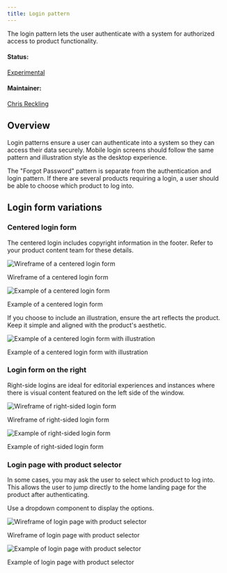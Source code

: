 ```yaml
---
title: Login pattern
---
```


<PageDescription>

The login pattern lets the user authenticate with a system for authorized access to product functionality.

</PageDescription>

#### Status:

[Experimental](/experimental/overview)

#### Maintainer:

[Chris Reckling](https://github.com/creckling)

## Overview

Login patterns ensure a user can authenticate into a system so they can access their data securely. Mobile login screens should follow the same pattern and illustration style as the desktop experience.

The "Forgot Password" pattern is separate from the authentication and login pattern. If there are several products requiring a login, a user should be able to choose which product to log into.

## Login form variations

### Centered login form

The centered login includes copyright information in the footer. Refer to your product content team for these details.

![Wireframe of a centered login form](images/login-background-Image.png)

<Caption>Wireframe of a centered login form</Caption>

![Example of a centered login form](images/login-pattern-example1.png)

<Caption>Example of a centered login form</Caption>

If you choose to include an illustration, ensure the art reflects the product. Keep it simple and aligned with the product's aesthetic.

![Example of a centered login form with illustration](images/login-pattern-example2.png)

<Caption>Example of a centered login form with illustration</Caption>

### Login form on the right

Right-side logins are ideal for editorial experiences and instances where there is visual content featured on the left side of the window.

![Wireframe of right-sided login form](images/login-split-screen.png)

<Caption>Wireframe of right-sided login form</Caption>

![Example of right-sided login form](images/login-pattern-example3.png)

<Caption>Example of right-sided login form</Caption>

### Login page with product selector

In some cases, you may ask the user to select which product to log into. This allows the user to jump directly to the home landing page for the product after authenticating.

Use a dropdown component to display the options.

![Wireframe of login page with product selector](images/login-landing-page-dropdown.png)

<Caption>Wireframe of login page with product selector</Caption>

![Example of login page with product selector](images/login-pattern-example4.png)

<Caption>Example of login page with product selector</Caption>
